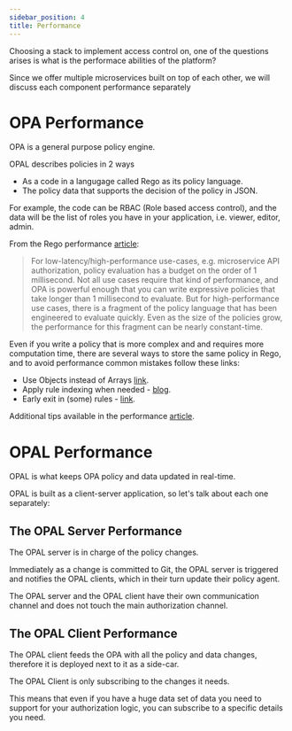 ```yaml
---
sidebar_position: 4
title: Performance
---
```


Choosing a stack to implement access control on, one of the questions arises is what is the performace abilities of the platform?

Since we offer multiple microservices built on top of each other, we will discuss each component performance separately

# OPA Performance

OPA is a general purpose policy engine.

OPAL describes policies in 2 ways 
- As a code in a langugage called Rego as its policy language.
- The policy data that supports the decision of the policy in JSON.

For example, the code can be RBAC (Role based access control), and the data will be the list of roles you have in your application, i.e. viewer, editor, admin.

From the Rego performance [article](https://www.openpolicyagent.org/docs/latest/policy-performance/):
<blockquote>
For low-latency/high-performance use-cases, e.g. microservice API authorization, policy evaluation has a budget on the order of 1 millisecond. Not all use cases require that kind of performance, and OPA is powerful enough that you can write expressive policies that take longer than 1 millisecond to evaluate. But for high-performance use cases, there is a fragment of the policy language that has been engineered to evaluate quickly. Even as the size of the policies grow, the performance for this fragment can be nearly constant-time.
</blockquote>

Even if you write a policy that is more complex and and requires more computation time, there are several ways to store the same policy in Rego, and to avoid performance common mistakes follow these links:
- Use Objects instead of Arrays [link](https://www.openpolicyagent.org/docs/latest/policy-performance/#use-objects-over-arrays).
- Apply rule indexing when needed - [blog](https://blog.openpolicyagent.org/optimizing-opa-rule-indexing-59f03f17caf3).
- Early exit in (some) rules - [link](https://www.openpolicyagent.org/docs/latest/policy-performance/#early-exit-in-rule-evaluation).

Additional tips available in the performance [article](https://www.openpolicyagent.org/docs/latest/policy-performance/).

# OPAL Performance

OPAL is what keeps OPA policy and data updated in real-time. 

OPAL is built as a client-server application, so let's talk about each one separately:

## The OPAL Server Performance

The OPAL server is in charge of the policy changes.

Immediately as a change is committed to Git, the OPAL server is triggered and notifies the OPAL clients, which in their turn update their policy agent.

The OPAL server and the OPAL client have their own communication channel and does not touch the main authorization channel.

## The OPAL Client Performance

The OPAL client feeds the OPA with all the policy and data changes, therefore it is deployed next to it as a side-car.

The OPAL Client is only subscribing to the changes it needs.

This means that even if you have a huge data set of data you need to support for your authorization logic, you can subscribe to a specific details you need. 